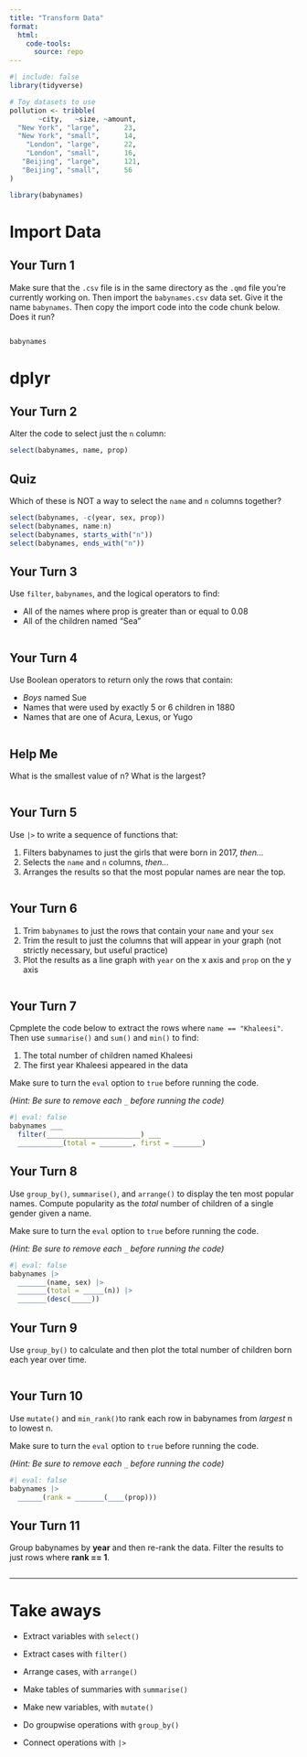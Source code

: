 ```yaml
---
title: "Transform Data"
format:
  html:
    code-tools:
      source: repo
---
```


```r
#| include: false
library(tidyverse)

# Toy datasets to use
pollution <- tribble(
       ~city,   ~size, ~amount, 
  "New York", "large",      23,
  "New York", "small",      14,
    "London", "large",      22,
    "London", "small",      16,
   "Beijing", "large",      121,
   "Beijing", "small",      56
)

library(babynames)
```

# Import Data

## Your Turn 1

Make sure that the `.csv` file is in the same directory as the `.qmd` file you're currently working on.
Then import the `babynames.csv` data set. Give it the name `babynames`.
Then copy the import code into the code chunk below. Does it run?

```r

```

```r
babynames
```

# dplyr

## Your Turn 2

Alter the code to select just the `n` column:

```r
select(babynames, name, prop)
```

## Quiz

Which of these is NOT a way to select the `name` and `n` columns together?

```r
select(babynames, -c(year, sex, prop))
select(babynames, name:n)
select(babynames, starts_with("n"))
select(babynames, ends_with("n"))
```

## Your Turn 3

Use `filter`, `babynames`, and the logical operators to find:

* All of the names where prop is greater than or equal to 0.08  
* All of the children named "Sea"  

```r

```

## Your Turn 4

Use Boolean operators to return only the rows that contain:

* _Boys_ named Sue  
* Names that were used by exactly 5 or 6 children in 1880  
* Names that are one of Acura, Lexus, or Yugo

```r

```

## Help Me

What is the smallest value of n?
What is the largest?

```r

```

## Your Turn 5

Use `|>` to write a sequence of functions that: 

1. Filters babynames to just the girls that were born in 2017, *then...*  
2. Selects the `name` and `n` columns, *then...*  
3. Arranges the results so that the most popular names are near the top.

```r

```

## Your Turn 6

1. Trim `babynames` to just the rows that contain your `name` and your `sex`  
2. Trim the result to just the columns that will appear in your graph (not
strictly necessary, but useful practice)
3. Plot the results as a line graph with `year` on the x axis and `prop` on the
y axis

```r

```

## Your Turn 7

Cpmplete the code below to extract the rows where `name == "Khaleesi"`. Then
use `summarise()` and `sum()` and `min()` to find:

1. The total number of children named Khaleesi
2. The first year Khaleesi appeared in the data

Make sure to turn the `eval` option to `true` before running the code.

*(Hint: Be sure to remove each `_` before running the code)*

```r
#| eval: false
babynames ___ 
  filter(_______________________) ___
  ___________(total = ________, first = _______)
```

## Your Turn 8

Use `group_by()`, `summarise()`, and `arrange()` to display the ten most popular
names. Compute popularity as the *total* number of children of a single gender
given a name.

Make sure to turn the `eval` option to `true` before running the code.

*(Hint: Be sure to remove each `_` before running the code)*

```r
#| eval: false
babynames |> 
  _______(name, sex) |> 
  _______(total = _____(n)) |> 
  _______(desc(_____))
```

## Your Turn 9

Use `group_by()` to calculate and then plot the total number of children born
each year over time.

```r

```

## Your Turn 10

Use `mutate()` and `min_rank()`to rank each row in babynames from _largest_ n to
lowest n.

Make sure to turn the `eval` option to `true` before running the code.

*(Hint: Be sure to remove each `_` before running the code)*

```r
#| eval: false
babynames |> 
  ______(rank = _______(____(prop)))
```

## Your Turn 11

Group babynames by **year** and then re-rank the data. Filter the results to
just rows where **rank == 1**.

```r

```

***

# Take aways

* Extract variables with `select()`  
* Extract cases with `filter()`  
* Arrange cases, with `arrange()`  

* Make tables of summaries with `summarise()`  
* Make new variables, with `mutate()`  
* Do groupwise operations with `group_by()`

* Connect operations with `|>`  
